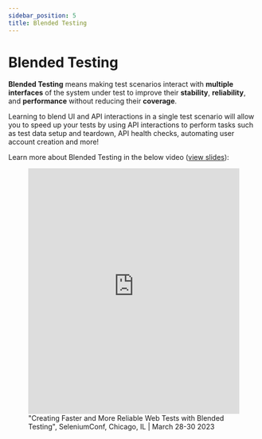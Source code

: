 ```yaml
---
sidebar_position: 5
title: Blended Testing
---
```


# Blended Testing

**Blended Testing** means making test scenarios interact with **multiple interfaces** of the system under test
to improve their **stability**, **reliability**, and **performance**
without reducing their **coverage**.

Learning to blend UI and API interactions in a single test scenario will allow you to speed up your tests by using API interactions
to perform tasks such as test data setup and teardown, API health checks, automating user account creation and more!

Learn more about Blended Testing in the below video ([view slides](https://speakerdeck.com/janmolak/creating-faster-and-more-reliable-web-tests-with-blended-testing)):

<figure>
    <iframe width="100%" height="494" src="https://www.youtube-nocookie.com/embed/pan6yyXgNbw?si=bvOdFs30u-bhm472" title="YouTube video player" frameborder="0" allow="accelerometer; autoplay; clipboard-write; encrypted-media; gyroscope; picture-in-picture; web-share; fullscreen" allowfullscreen></iframe>
    <figcaption>"Creating Faster and More Reliable Web Tests with Blended Testing", SeleniumConf, Chicago, IL | March 28-30 2023</figcaption>
</figure>
